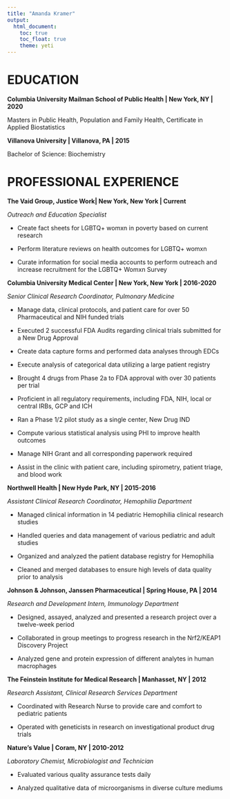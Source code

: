 ```yaml
---
title: "Amanda Kramer"
output: 
  html_document:
    toc: true
    toc_float: true
    theme: yeti
---
```


# EDUCATION

**Columbia University Mailman School of Public Health | New York, NY | 2020**

Masters in Public Health, Population and Family Health, Certificate in Applied Biostatistics

**Villanova University | Villanova, PA | 2015**

Bachelor of Science: Biochemistry 	


# PROFESSIONAL EXPERIENCE

**The Vaid Group, Justice Work| New York, New York | Current**

*Outreach and Education Specialist*

* Create fact sheets for LGBTQ+ womxn in poverty based on current research

* Perform literature reviews on health outcomes for LGBTQ+ womxn 

* Curate information for social media accounts to perform outreach and increase recruitment for the LGBTQ+ Womxn Survey 

**Columbia University Medical Center | New York, New York | 2016-2020**

*Senior Clinical Research Coordinator, Pulmonary Medicine*

* Manage data, clinical protocols, and patient care for over 50 Pharmaceutical and NIH funded trials

* Executed 2 successful FDA Audits regarding clinical trials submitted for a New Drug Approval

*	Create data capture forms and performed data analyses through EDCs

*	Execute analysis of categorical data utilizing a large patient registry

*	Brought 4 drugs from Phase 2a to FDA approval with over 30 patients per trial

*	Proficient in all regulatory requirements, including FDA, NIH, local or central IRBs, GCP and ICH

*	Ran a Phase 1/2 pilot study as a single center, New Drug IND 

*	Compute various statistical analysis using PHI to improve health outcomes

*	Manage NIH Grant and all corresponding paperwork required

*	Assist in the clinic with patient care, including spirometry, patient triage, and blood work


**Northwell Health | New Hyde Park, NY | 2015-2016**

*Assistant Clinical Research Coordinator, Hemophilia Department*

*	Managed clinical information in 14 pediatric Hemophilia clinical research studies

*	Handled queries and data management of various pediatric and adult studies

*	Organized and analyzed the patient database registry for Hemophilia

*	Cleaned and merged databases to ensure high levels of data quality prior to analysis 

**Johnson & Johnson, Janssen Pharmaceutical | Spring House, PA | 2014**

*Research and Development Intern, Immunology Department*

*	Designed, assayed, analyzed and presented a research project over a twelve-week period

*	Collaborated in group meetings to progress research in the Nrf2/KEAP1 Discovery Project

*	Analyzed gene and protein expression of different analytes in human macrophages

**The Feinstein Institute for Medical Research | Manhasset, NY | 2012**

*Research Assistant, Clinical Research Services Department*	

*	Coordinated with Research Nurse to provide care and comfort to pediatric patients

*	Operated with geneticists in research on investigational product drug trials

**Nature’s Value | Coram, NY | 2010-2012**

*Laboratory Chemist, Microbiologist and Technician*	

*	Evaluated various quality assurance tests daily

*	Analyzed qualitative data of microorganisms in diverse culture mediums



